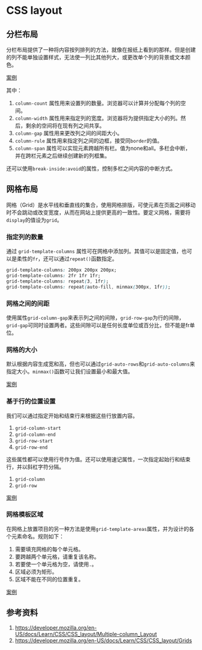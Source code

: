 # CSS layout

## 分栏布局

分栏布局提供了一种将内容按列排列的方法，就像在报纸上看到的那样。但是创建的列不能单独设置样式，无法使一列比其他列大，或更改单个列的背景或文本颜色。

[案例](examples\CSS\column.html)

其中：

1. `column-count` 属性用来设置列的数量。浏览器可以计算并分配每个列的空间。
1. `column-width` 属性用来指定列的宽度。浏览器将为提供指定大小的列。然后，剩余的空间将在现有列之间共享。
1. `column-gap` 属性用来更改列之间的间距大小。
1. `column-rule` 属性用来指定列之间的边框，接受同`border`的值。
1. `column-span` 属性可以实现元素跨越所有栏。值为none和all。多栏会中断，并在跨栏元素之后继续创建新的列框集。

还可以使用`break-inside:avoid`的属性，控制多栏之间内容的中断方式。

## 网格布局

网格（Grid）是水平线和垂直线的集合，使用网格排版，可使元素在页面之间移动时不会跳动或改变宽度，从而在网站上提供更高的一致性。要定义网格，需要将`display`的值设为`grid`。

### 指定列的数量

通过 `grid-template-columns` 属性可在网格中添加列。其值可以是固定值，也可以是柔性的`fr`，还可以通过`repeat()`函数指定。

```css
grid-template-columns: 200px 200px 200px;
grid-template-columns: 2fr 1fr 1fr;
grid-template-columns: repeat(3, 1fr);
grid-template-columns: repeat(auto-fill, minmax(300px, 1fr));
```

### 网格之间的间距

使用属性`grid-column-gap`来表示列之间的间隙，`grid-row-gap`为行的间隙，`grid-gap`可同时设置两者。这些间隙可以是任何长度单位或百分比，但不能是fr单位。

### 网格的大小

默认根据内容生成宽和高，但也可以通过`grid-auto-rows`和`grid-auto-columns`来指定大小。`minmax()`函数可让我们设置最小和最大值。

[案例](examples\CSS\grid.html)

### 基于行的位置设置

我们可以通过指定开始和结束行来根据这些行放置内容。

1. `grid-column-start`
1. `grid-column-end`
1. `grid-row-start`
1. `grid-row-end`

这些属性都可以使用行号作为值。还可以使用速记属性，一次指定起始行和结束行，并以斜杠字符分隔。

1. `grid-column`
1. `grid-row`

[案例](examples\CSS\grid-placement.html)

### 网格模板区域

在网格上放置项目的另一种方法是使用`grid-template-areas`属性，并为设计的各个元素命名。规则如下：

1. 需要填充网格的每个单元格。
1. 要跨越两个单元格，请重复该名称。
1. 若要使一个单元格为空，请使用`.`。
1. 区域必须为矩形。
1. 区域不能在不同的位置重复。

[案例](examples\CSS\grid-template.html)

## 参考资料

1. <https://developer.mozilla.org/en-US/docs/Learn/CSS/CSS_layout/Multiple-column_Layout>
1. <https://developer.mozilla.org/en-US/docs/Learn/CSS/CSS_layout/Grids>
